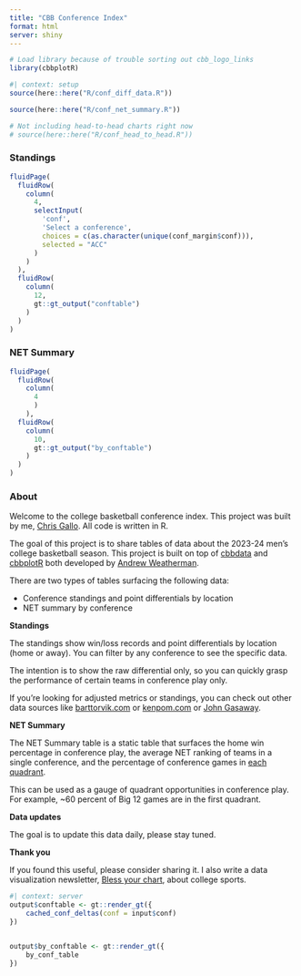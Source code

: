 ```yaml
---
title: "CBB Conference Index"
format: html
server: shiny
---
```


```r
# Load library because of trouble sorting out cbb_logo_links
library(cbbplotR)
```

```r
#| context: setup
source(here::here("R/conf_diff_data.R"))

source(here::here("R/conf_net_summary.R"))

# Not including head-to-head charts right now
# source(here::here("R/conf_head_to_head.R"))
```

::: panel-tabset
### Standings
```r
fluidPage(
  fluidRow(
    column(
      4,
      selectInput(
        'conf',
        'Select a conference',
        choices = c(as.character(unique(conf_margin$conf))),
        selected = "ACC"
      )
    )
  ),
  fluidRow(
    column(
      12,
      gt::gt_output("conftable")
    )
  )
)
```

### NET Summary

```r
fluidPage(
  fluidRow(
    column(
      4
      )
    ),
  fluidRow(
    column(
      10,
      gt::gt_output("by_conftable")
    )
  )
)
```


### About

Welcome to the college basketball conference index. This project was built by me, [Chris Gallo](https://hellogallo.com). All code is written in R.  


The goal of this project is to share tables of data about the 2023-24 men's college basketball season. This project is built on top of [cbbdata](https://github.com/andreweatherman/cbbdata) and [cbbplotR](https://cbbplotr.aweatherman.com/index.html) both developed by [Andrew Weatherman](https://www.aweatherman.com/). 

There are two types of tables surfacing the following data: 

- Conference standings and point differentials by location
- NET summary by conference 

**Standings**

The standings show win/loss records and point differentials by location (home or away). You can filter by any conference to see the specific data. 

The intention is to show the raw differential only, so you can quickly grasp the performance of certain teams in conference play only. 

If you're looking for adjusted metrics or standings, you can check out other data sources like [barttorvik.com](https://barttorvik.com/#) or [kenpom.com](https://kenpom.com/) or [John Gasaway](https://johngasaway.com/).

**NET Summary**

The NET Summary table is a static table that surfaces the home win percentage in conference play, the average NET ranking of teams in a single conference, and the percentage of conference games in [each quadrant](https://www.ncaa.com/news/basketball-men/article/2022-12-05/college-basketballs-net-rankings-explained). 

This can be used as a gauge of quadrant opportunities in conference play. For example, ~60 percent of Big 12 games are in the first quadrant. 

**Data updates**

The goal is to update this data daily, please stay tuned. 

**Thank you**

If you found this useful, please consider sharing it. I also write a data visualization newsletter, [Bless your chart](https://blessyourchart.substack.com/), about college sports. 

:::

```r
#| context: server
output$conftable <- gt::render_gt({
    cached_conf_deltas(conf = input$conf)
})


output$by_conftable <- gt::render_gt({
    by_conf_table
})

```
